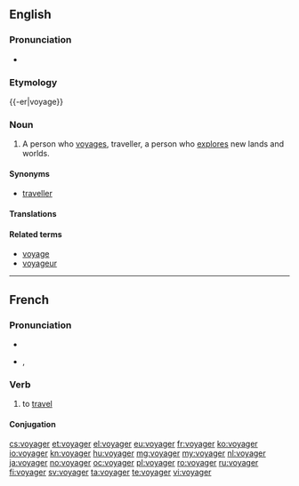 ==English==
{{wikipedia|dab=voyager}}

===Pronunciation===
* {{audio|en-us-voyager.ogg|Audio (US)}}

===Etymology===
{{-er|voyage}}

===Noun===
{{en-noun}}

# A person who [[voyage]]s, traveller, a person who [[explore]]s new lands and worlds.

====Synonyms====
* [[traveller]]

====Translations====
{{trans-see|traveller}}

====Related terms====
* [[voyage]]
* [[voyageur]]

----

==French==

===Pronunciation===
* {{audio|Fr-voyager.ogg|audio}}
* {{IPA|/vwa.ja.ʒe/|lang=fr}}, {{X-SAMPA|/vwa.ja.Ze/}}

===Verb===
{{fr-verb}}

# to [[travel]]

====Conjugation====
{{fr-conj-ger|voya|avoir}}

[[cs:voyager]]
[[et:voyager]]
[[el:voyager]]
[[eu:voyager]]
[[fr:voyager]]
[[ko:voyager]]
[[io:voyager]]
[[kn:voyager]]
[[hu:voyager]]
[[mg:voyager]]
[[my:voyager]]
[[nl:voyager]]
[[ja:voyager]]
[[no:voyager]]
[[oc:voyager]]
[[pl:voyager]]
[[ro:voyager]]
[[ru:voyager]]
[[fi:voyager]]
[[sv:voyager]]
[[ta:voyager]]
[[te:voyager]]
[[vi:voyager]]